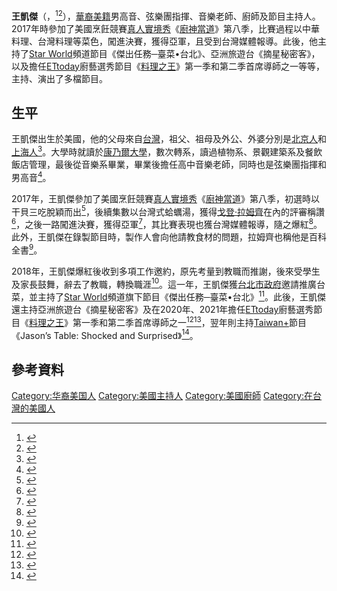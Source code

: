 '''王凱傑'''（{{lang-en|Jason Wang}}，{{bd|1984年|5月2日||}}<ref>{{cite news|url=https://www.mirrormedia.mg/story/20181231cul001/|title=【時光機】他做出驚艷美國毒舌廚神的台式蛤蠣湯　念康乃爾時卻看不到未來|publisher=鏡周刊|author=文：鄭進耀；攝影：賴智揚|date=2018-11-21|accessdate=2021-06-08|archive-date=2021-06-08|archive-url=https://web.archive.org/web/20210608151319/https://www.mirrormedia.mg/story/20181231cul001/|dead-url=no}}</ref><ref>{{cite news|url=https://star.ettoday.net/news/1972122|title=攝影棚全部人等他一個！廚神Jason一到場差點被逼哭|publisher=ETtoday|author=許逸群|date=2021-05-01|accessdate=2021-06-08|archive-date=2021-06-08|archive-url=https://web.archive.org/web/20210608151311/https://star.ettoday.net/news/1972122|dead-url=no}}</ref>），[[華裔|華裔]][[美籍|美籍]]男高音、弦樂團指揮、音樂老師、廚師及節目主持人。2017年時參加了美國烹飪競賽[[真人實境秀|真人實境秀]]《[[廚神當道|廚神當道]]》第八季，比賽過程以中華料理、台灣料理等菜色，闖進決賽，獲得亞軍，且受到台灣媒體報導。此後，他主持了[[Star_World|Star World]]頻道節目《傑出任務─臺菜•台北》、亞洲旅遊台《摘星秘密客》，以及擔任[[ETtoday|ETtoday]]廚藝選秀節目《[[料理之王|料理之王]]》第一季和第二季首席導師之一等等，主持、演出了多檔節目。

==生平==
王凱傑出生於美國，他的父母來自[[台灣|台灣]]，祖父、祖母及外公、外婆分別是[[北京人|北京人]]和[[上海人|上海人]]<ref>{{cite news|url=https://www.chinatimes.com/newspapers/20200307000778-260113?chdtv|title=王凱傑當《秘密客》重新定義米其林餐廳|author=吳筱涵|publisher=中國時報|date=2020-03-07|accessdate=2021-01-19|archive-date=2021-01-23|archive-url=https://web.archive.org/web/20210123165531/https://www.chinatimes.com/newspapers/20200307000778-260113?chdtv|dead-url=no}}</ref>。大學時就讀於[[康乃爾大學|康乃爾大學]]，數次轉系，讀過植物系、景觀建築系及餐飲飯店管理，最後從音樂系畢業，畢業後擔任高中音樂老師，同時也是弦樂團指揮和男高音<ref>{{cite news|url=https://www.nownews.com/news/4020073|title=靠美食傳達正面能量助人　「亞洲廚神」王凱傑淚謝父母|author=臺孝婷|publisher=今日新聞|date=2020-04-05|accessdate=2021-01-19|archive-date=2021-01-23|archive-url=https://web.archive.org/web/20210123165639/https://www.nownews.com/news/4020073|dead-url=no}}</ref>。

2017年，王凱傑參加了美國烹飪競賽[[真人實境秀|真人實境秀]]《[[廚神當道|廚神當道]]》第八季，初選時以干貝三吃脫穎而出<ref>{{cite news|url=https://star.ettoday.net/news/1045227|title=《廚神當道8》有台灣選手！初選「干貝三吃」驚呆評審|author=洪文|publisher=ETtoday|date=2017-11-04|accessdate=2021-01-19|archive-date=2021-01-27|archive-url=https://web.archive.org/web/20210127200633/https://star.ettoday.net/news/1045227|dead-url=no}}</ref>，後續集數以台灣式蛤蠣湯，獲得[[戈登·拉姆齊|戈登·拉姆齊]]在內的評審稱讚<ref>{{cite news|url=https://ent.ltn.com.tw/news/breakingnews/2269341|title=這款台灣味「只有天上有」！廚神吃完飆髒話|author=許世穎|publisher=蘋果日報|date=2017-11-30|accessdate=2021-01-19|archive-date=2021-01-23|archive-url=https://web.archive.org/web/20210123170026/https://ent.ltn.com.tw/news/breakingnews/2269341|dead-url=no}}</ref>，之後一路闖進決賽，獲得亞軍<ref>{{cite news|url=https://tw.appledaily.com/supplement/20190809/7SCK4CKUCPLSTUC2MGCPP2JB2E/|title=【三菜一湯】美國實境秀廚神Jason Wang　變出香菜大餐|author=報導／林沛縈；攝影／周頌德、翁玉信|publisher=蘋果日報|date=2019-08-09|accessdate=2021-01-19|archive-date=2021-01-23|archive-url=https://web.archive.org/web/20210123170136/https://tw.appledaily.com/supplement/20190809/7SCK4CKUCPLSTUC2MGCPP2JB2E/|dead-url=no}}</ref>，其比賽表現也獲台灣媒體報導，隨之爆紅<ref>{{cite news|url=https://www.setn.com/News.aspx?NewsID=343991|title=《廚神》王凱傑爆紅！笑虧星爸當經紀人　就愛迺台灣夜市|author=李嘉紘|publisher=三立新聞網|date=2018-02-01|accessdate=2021-01-19|archive-date=2021-01-23|archive-url=https://web.archive.org/web/20210123170226/https://www.setn.com/News.aspx?NewsID=343991|dead-url=no}}</ref>。此外，王凱傑在錄製節目時，製作人會向他請教食材的問題，拉姆齊也稱他是百科全書<ref>{{cite news|url=https://ent.ltn.com.tw/news/paper/1365155|title=《人物專訪》王凱傑廚神一戰成名 獲讚食材百科|author=蕭方綺|publisher=自由時報|date=2020-04-12|accessdate=2021-01-19|archive-date=2021-01-27|archive-url=https://web.archive.org/web/20210127215142/https://ent.ltn.com.tw/news/paper/1365155|dead-url=no}}</ref>。

2018年，王凱傑爆紅後收到多項工作邀約，原先考量到教職而推謝，後來受學生及家長鼓舞，辭去了教職，轉換職涯<ref>{{cite news|url=https://tw.appledaily.com/entertainment/20180914/4D54KN35MWNHH33ISQ5WYOEFYY/|title=台裔廚神王凱傑尋根 辭美國教職long stay|author=李子凡|publisher=蘋果日報|date=2018-09-14|accessdate=2021-01-19|archive-date=2021-01-23|archive-url=https://web.archive.org/web/20210123170645/https://tw.appledaily.com/entertainment/20180914/4D54KN35MWNHH33ISQ5WYOEFYY/|dead-url=no}}</ref>。這一年，王凱傑獲[[台北市政府|台北市政府]]邀請推廣台菜，並主持了[[Star_World|Star World]]頻道旗下節目《傑出任務─臺菜•台北》<ref>{{cite news|url=https://news.ltn.com.tw/news/life/breakingnews/2550659|title=以蛤蜊湯驚豔國際 台裔廚神王凱傑回台「出任務」|author=楊心慧|publisher=自由時報|date=2018-09-13|accessdate=2021-01-19|archive-date=2021-01-27|archive-url=https://web.archive.org/web/20210127223718/https://news.ltn.com.tw/news/life/breakingnews/2550659|dead-url=no}}</ref>。此後，王凱傑還主持亞洲旅遊台《摘星秘密客》及在2020年、2021年擔任[[ETtoday|ETtoday]]廚藝選秀節目《[[料理之王|料理之王]]》第一季和第二季首席導師之一<ref>{{cite news|url=https://www.chinatimes.com/newspapers/20191019000732-260112?chdtv|title=《摘星秘密客》用味蕾旅行|author=吳筱涵|publisher=中國時報|date=2019-10-19|accessdate=2021-01-19|archive-date=2021-01-23|archive-url=https://web.archive.org/web/20210123170911/https://www.chinatimes.com/newspapers/20191019000732-260112?chdtv|dead-url=no}}</ref><ref>{{cite news |title=「台菜大師」阿發師《料理2》扮黑臉：講的話會不好聽|url=https://star.ettoday.net/news/1971587|publisher=ETtoday|author=許逸群|archive-url=https://web.archive.org/web/20210701133129/https://star.ettoday.net/news/1971587|archive-date=2021-07-01|date=2021-04-30|accessdate=2021-07-01|language=zh-hant|dead-url=no}}</ref>，翌年則主持[[Taiwan+|Taiwan+]]節目《Jason’s Table: Shocked and Surprised》<ref>{{cite news |title=獨家專訪｜亞洲廚神王凱傑不畏疫情海嘯　新節目來台吃雞胇　|url=https://tw.appledaily.com/supplement/20220515/J74YT43WH5AYDCJFY45GN4OUZA/|publisher=蘋果日報|author=許逸群|archive-url=|archive-date=|date=2022-05-15|accessdate=2022-05-31|language=zh-hant|dead-url=no}}</ref>。
==參考資料==
{{Reflist}}

[[Category:华裔美国人|Category:华裔美国人]]
[[Category:美國主持人|Category:美國主持人]]
[[Category:美國廚師|Category:美國廚師]]
[[Category:在台灣的美國人|Category:在台灣的美國人]]